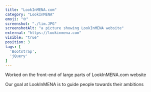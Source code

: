 ```yaml
---
title: "LookInMENA.com"
category: "LookInMENA"
emoji: "🌐"
screenshot: "./lim.JPG"
screenshotAlt: "a picture showing LookInMENA website"
external: "https://lookinmena.com"
visible: "true"
position: 3
tags: [
  'Bootstrap',
  'jQuery'
]
---
```


Worked on the front-end of large parts of LookInMENA.com website 

Our goal at LookInMENA is to guide people towards their ambitions